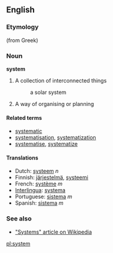 ==English==

===Etymology===
(from Greek)

===Noun===
'''system'''

# A collection of interconnected things
#:a solar system
# A way of organising or planning

====Related terms====
*[[systematic]]
*[[systematisation]], [[systematization]]
*[[systematise]], [[systematize]]

==== Translations ====
*Dutch: [[systeem]] ''n''
*Finnish: [[järjestelmä]], [[systeemi]]
*French: [[système]] ''m''
*[[Interlingua]]: [[systema]]
*Portuguese: [[sistema]] ''m''
*Spanish: [[sistema]] ''m''

===See also===
*[http://en.wikipedia.org/wiki/System "Systems" article on Wikipedia]

[[pl:system]]